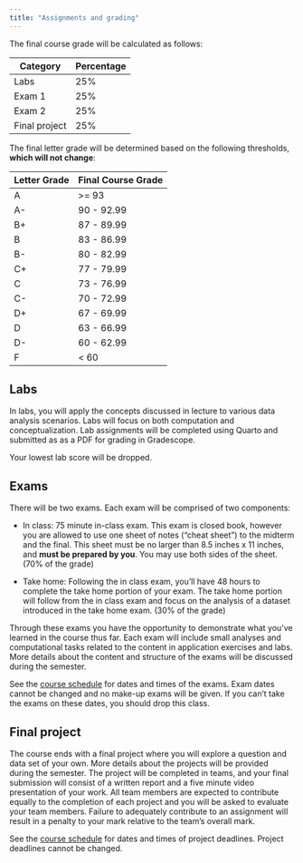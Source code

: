 ```yaml
---
title: "Assignments and grading"
---
```


The final course grade will be calculated as follows:

| Category      | Percentage |
|---------------|------------|
| Labs          | 25%        |
| Exam 1        | 25%        |
| Exam 2        | 25%        |
| Final project | 25%        |

The final letter grade will be determined based on the following thresholds, **which will not change**:

| Letter Grade | Final Course Grade |
|--------------|--------------------|
| A            | \>= 93             |
| A-           | 90 - 92.99         |
| B+           | 87 - 89.99         |
| B            | 83 - 86.99         |
| B-           | 80 - 82.99         |
| C+           | 77 - 79.99         |
| C            | 73 - 76.99         |
| C-           | 70 - 72.99         |
| D+           | 67 - 69.99         |
| D            | 63 - 66.99         |
| D-           | 60 - 62.99         |
| F            | \< 60              |

## Labs

In labs, you will apply the concepts discussed in lecture to various data analysis scenarios. Labs will focus on both computation and conceptualization. Lab assignments will be completed using Quarto and submitted as as a PDF for grading in Gradescope.

::: callout-note
Your lowest lab score will be dropped.
:::

## Exams

There will be two exams. Each exam will be comprised of two components:

-   In class: 75 minute in-class exam. This exam is closed book, however you are allowed to use one sheet of notes ("cheat sheet") to the midterm and the final. This sheet must be no larger than 8.5 inches x 11 inches, and **must be prepared by you**. You may use both sides of the sheet. (70% of the grade)

-   Take home: Following the in class exam, you'll have 48 hours to complete the take home portion of your exam. The take home portion will follow from the in class exam and focus on the analysis of a dataset introduced in the take home exam. (30% of the grade)

Through these exams you have the opportunity to demonstrate what you've learned in the course thus far. Each exam will include small analyses and computational tasks related to the content in application exercises and labs. More details about the content and structure of the exams will be discussed during the semester.

See the [course schedule](https://sta101-f24.github.io/) for dates and times of the exams. Exam dates cannot be changed and no make-up exams will be given. If you can't take the exams on these dates, you should drop this class.

## Final project

The course ends with a final project where you will explore a question and data set of your own. More details about the projects will be provided during the semester. The project will be completed in teams, and your final submission will consist of a written report and a five minute video presentation of your work. All team members are expected to contribute equally to the completion of each project and you will be asked to evaluate your team members. Failure to adequately contribute to an assignment will result in a penalty to your mark relative to the team's overall mark.

See the [course schedule](https://sta101-f24.github.io/) for dates and times of project deadlines. Project deadlines cannot be changed.
